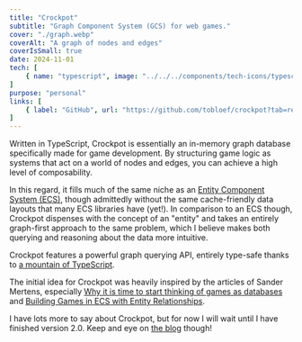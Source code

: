 ```yaml
---
title: "Crockpot"
subtitle: "Graph Component System (GCS) for web games."
cover: "./graph.webp"
coverAlt: "A graph of nodes and edges"
coverIsSmall: true
date: 2024-11-01
tech: [
	{ name: "typescript", image: "../../../components/tech-icons/typescript.svg" },
]
purpose: "personal"
links: [
	{ label: "GitHub", url: "https://github.com/tobloef/crockpot?tab=readme-ov-file#readme" },
]
---
```


Written in TypeScript, Crockpot is essentially an in-memory graph database specifically made for game development. By structuring game logic as systems that act on a world of nodes and edges, you can achieve a high level of composability.

In this regard, it fills much of the same niche as an [Entity Component System (ECS)](https://en.wikipedia.org/wiki/Entity_component_system), though admittedly without the same cache-friendly data layouts that many ECS libraries have (yet!). In comparison to an ECS though, Crockpot dispenses with the concept of an "entity" and takes an entirely graph-first approach to the same problem, which I believe makes both querying and reasoning about the data more intuitive.

Crockpot features a powerful graph querying API, entirely type-safe thanks to [a mountain of TypeScript](https://github.com/tobloef/crockpot/blob/main/src/query/run-query.types.ts).

The initial idea for Crockpot was heavily inspired by the articles of Sander Mertens, especially [Why it is time to start thinking of games as databases](https://ajmmertens.medium.com/why-it-is-time-to-start-thinking-of-games-as-databases-e7971da33ac3) and [Building Games in ECS with Entity Relationships](https://ajmmertens.medium.com/building-games-in-ecs-with-entity-relationships-657275ba2c6c).

I have lots more to say about Crockpot, but for now I will wait until I have finished version 2.0. Keep and eye on [the blog](/) though!
